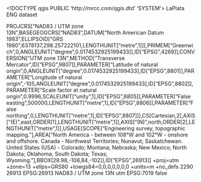 <!DOCTYPE qgis PUBLIC 'http://mrcc.com/qgis.dtd' 'SYSTEM'>
<qgis version="3.22.1-Białowieża">
  <identifier>LaPlata</identifier>
  <parentidentifier></parentidentifier>
  <language>ENG</language>
  <type>dataset</type>
  <title>LaPlata</title>
  <abstract></abstract>
  <links/>
  <fees></fees>
  <encoding></encoding>
  <crs>
    <spatialrefsys>
      <wkt>PROJCRS["NAD83 / UTM zone 13N",BASEGEOGCRS["NAD83",DATUM["North American Datum 1983",ELLIPSOID["GRS 1980",6378137,298.257222101,LENGTHUNIT["metre",1]]],PRIMEM["Greenwich",0,ANGLEUNIT["degree",0.0174532925199433]],ID["EPSG",4269]],CONVERSION["UTM zone 13N",METHOD["Transverse Mercator",ID["EPSG",9807]],PARAMETER["Latitude of natural origin",0,ANGLEUNIT["degree",0.0174532925199433],ID["EPSG",8801]],PARAMETER["Longitude of natural origin",-105,ANGLEUNIT["degree",0.0174532925199433],ID["EPSG",8802]],PARAMETER["Scale factor at natural origin",0.9996,SCALEUNIT["unity",1],ID["EPSG",8805]],PARAMETER["False easting",500000,LENGTHUNIT["metre",1],ID["EPSG",8806]],PARAMETER["False northing",0,LENGTHUNIT["metre",1],ID["EPSG",8807]]],CS[Cartesian,2],AXIS["(E)",east,ORDER[1],LENGTHUNIT["metre",1]],AXIS["(N)",north,ORDER[2],LENGTHUNIT["metre",1]],USAGE[SCOPE["Engineering survey, topographic mapping."],AREA["North America - between 108°W and 102°W - onshore and offshore. Canada - Northwest Territories; Nunavut; Saskatchewan. United States (USA) - Colorado; Montana; Nebraska; New Mexico; North Dakota; Oklahoma; South Dakota; Texas; Wyoming."],BBOX[28.98,-108,84,-102]],ID["EPSG",26913]]</wkt>
      <proj4>+proj=utm +zone=13 +ellps=GRS80 +towgs84=0,0,0,0,0,0,0 +units=m +no_defs</proj4>
      <srsid>2290</srsid>
      <srid>26913</srid>
      <authid>EPSG:26913</authid>
      <description>NAD83 / UTM zone 13N</description>
      <projectionacronym>utm</projectionacronym>
      <ellipsoidacronym>EPSG:7019</ellipsoidacronym>
      <geographicflag>false</geographicflag>
    </spatialrefsys>
  </crs>
  <extent/>
</qgis>
